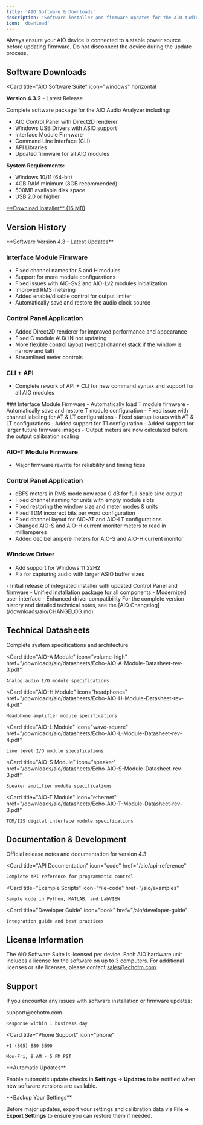 ```yaml
---
title: 'AIO Software & Downloads'
description: 'Software installer and firmware updates for the AIO Audio Analyzer'
icon: 'download'
---
```


<Warning>
Always ensure your AIO device is connected to a stable power source before updating firmware. Do not disconnect the device during the update process.
</Warning>

## Software Downloads

<Card
  title="AIO Software Suite"
  icon="windows"
  horizontal
>
  **Version 4.3.2** - Latest Release

  Complete software package for the AIO Audio Analyzer including:
  - AIO Control Panel with Direct2D renderer
  - Windows USB Drivers with ASIO support
  - Interface Module Firmware
  - Command Line Interface (CLI)
  - API Libraries
  - Updated firmware for all AIO modules

  **System Requirements:**
  - Windows 10/11 (64-bit)
  - 4GB RAM minimum (8GB recommended)
  - 500MB available disk space
  - USB 2.0 or higher

  <a href="/downloads/aio/SetupEchoAIO_4.3.2.exe" download>
    **Download Installer** (16 MB)
  </a>
</Card>

## Version History

<Accordion title="Version 4.3.2 (Current Release)">
  **Software Version 4.3 - Latest Updates**

  ### Interface Module Firmware
  - Fixed channel names for S and H modules
  - Support for more module configurations
  - Fixed issues with AIO-Sv2 and AIO-Lv2 modules initialization
  - Improved RMS metering
  - Added enable/disable control for output limiter
  - Automatically save and restore the audio clock source

  ### Control Panel Application
  - Added Direct2D renderer for improved performance and appearance
  - Fixed C module AUX IN not updating
  - More flexible control layout (vertical channel stack if the window is narrow and tall)
  - Streamlined meter controls

  ### CLI + API
  - Complete rework of API + CLI for new command syntax and support for all AIO modules
</Accordion>

<Accordion title="Version 4.1 Changelog">
  ### Interface Module Firmware
  - Automatically load T module firmware
  - Automatically save and restore T module configuration
  - Fixed issue with channel labeling for AT & LT configurations
  - Fixed startup issues with AT & LT configurations
  - Added support for T1 configuration
  - Added support for larger future firmware images
  - Output meters are now calculated before the output calibration scaling

  ### AIO-T Module Firmware
  - Major firmware rewrite for reliability and timing fixes

  ### Control Panel Application
  - dBFS meters in RMS mode now read 0 dB for full-scale sine output
  - Fixed channel naming for units with empty module slots
  - Fixed restoring the window size and meter modes & units
  - Fixed TDM incorrect bits per word configuration
  - Fixed channel layout for AIO-AT and AIO-LT configurations
  - Changed AIO-S and AIO-H current monitor meters to read in milliamperes
  - Added decibel ampere meters for AIO-S and AIO-H current monitor

  ### Windows Driver
  - Add support for Windows 11 22H2
  - Fix for capturing audio with larger ASIO buffer sizes
</Accordion>

<Accordion title="Version 4.0.0 Changelog">
  - Initial release of integrated installer with updated Control Panel and firmware
  - Unified installation package for all components
  - Modernized user interface
  - Enhanced driver compatibility
</Accordion>

<Accordion title="View Full Changelog">
  For the complete version history and detailed technical notes, see the [AIO Changelog](/downloads/aio/CHANGELOG.md)
</Accordion>

## Technical Datasheets

<CardGroup cols={3}>
  <Card
    title="AIO System Datasheet"
    icon="microchip"
    href="/downloads/aio/datasheets/Echo-AIO-Test-System-Datasheet-rev-4.pdf"
  >
    Complete system specifications and architecture
  </Card>

  <Card
    title="AIO-A Module"
    icon="volume-high"
    href="/downloads/aio/datasheets/Echo-AIO-A-Module-Datasheet-rev-3.pdf"
  >
    Analog audio I/O module specifications
  </Card>

  <Card
    title="AIO-H Module"
    icon="headphones"
    href="/downloads/aio/datasheets/Echo-AIO-H-Module-Datasheet-rev-4.pdf"
  >
    Headphone amplifier module specifications
  </Card>

  <Card
    title="AIO-L Module"
    icon="wave-square"
    href="/downloads/aio/datasheets/Echo-AIO-L-Module-Datasheet-rev-4.pdf"
  >
    Line level I/O module specifications
  </Card>

  <Card
    title="AIO-S Module"
    icon="speaker"
    href="/downloads/aio/datasheets/Echo-AIO-S-Module-Datasheet-rev-3.pdf"
  >
    Speaker amplifier module specifications
  </Card>

  <Card
    title="AIO-T Module"
    icon="ethernet"
    href="/downloads/aio/datasheets/Echo-AIO-T-Module-Datasheet-rev-3.pdf"
  >
    TDM/I2S digital interface module specifications
  </Card>
</CardGroup>

## Documentation & Development

<CardGroup cols={2}>
  <Card
    title="Release Notes (PDF)"
    icon="file-pdf"
    href="/downloads/aio/AIO_Read_Me_4.3_(Windows).pdf"
  >
    Official release notes and documentation for version 4.3
  </Card>

  <Card
    title="API Documentation"
    icon="code"
    href="/aio/api-reference"
  >
    Complete API reference for programmatic control
  </Card>

  <Card
    title="Example Scripts"
    icon="file-code"
    href="/aio/examples"
  >
    Sample code in Python, MATLAB, and LabVIEW
  </Card>

  <Card
    title="Developer Guide"
    icon="book"
    href="/aio/developer-guide"
  >
    Integration guide and best practices
  </Card>
</CardGroup>

## License Information

The AIO Software Suite is licensed per device. Each AIO hardware unit includes a license for the software on up to 3 computers. For additional licenses or site licenses, please contact sales@echotm.com.

## Support

If you encounter any issues with software installation or firmware updates:

<CardGroup cols={2}>
  <Card
    title="Email Support"
    icon="envelope"
  >
    support@echotm.com

    Response within 1 business day
  </Card>

  <Card
    title="Phone Support"
    icon="phone"
  >
    +1 (805) 880-5590

    Mon-Fri, 9 AM - 5 PM PST
  </Card>
</CardGroup>

<Info>
**Automatic Updates**

Enable automatic update checks in **Settings → Updates** to be notified when new software versions are available.
</Info>

<Note>
**Backup Your Settings**

Before major updates, export your settings and calibration data via **File → Export Settings** to ensure you can restore them if needed.
</Note>